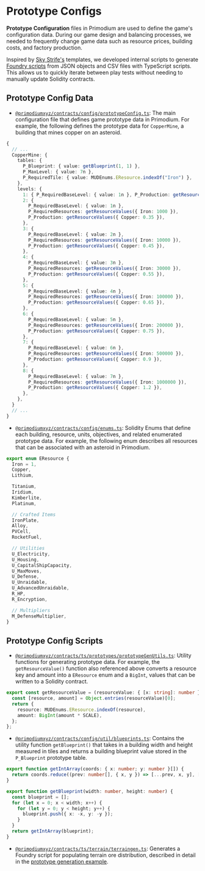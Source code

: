 # Prototype Configs

**Prototype Configuration** files in Primodium are used to define the game's configuration data. During our game design and balancing processes, we needed to frequently change game data such as resource prices, building costs, and factory production.

Inspired by [Sky Strife's](https://github.com/latticexyz/skystrife-public) templates, we developed internal scripts to generate [Foundry scripts](https://book.getfoundry.sh/tutorials/solidity-scripting) from JSON objects and CSV files with TypeScript scripts. This allows us to quickly iterate between play tests without needing to manually update Solidity contracts.

## Prototype Config Data

- [`@primodiumxyz/contracts/config/prototypeConfig.ts`](https://github.com/primodiumxyz/contracts/blob/main/config/prototypeConfig.ts): The main configuration file that defines game prototype data in Primodium. For example, the following defines the prototype data for `CopperMine`, a building that mines copper on an asteroid.

```ts filename="@primodiumxyz/contracts/config/prototypeConfig.ts#L419-L463" showLineNumbers
{
  // ...
  CopperMine: {
    tables: {
      P_Blueprint: { value: getBlueprint(1, 1) },
      P_MaxLevel: { value: 7n },
      P_RequiredTile: { value: MUDEnums.EResource.indexOf("Iron") },
    },
    levels: {
      1: { P_RequiredBaseLevel: { value: 1n }, P_Production: getResourceValues({ Copper: 0.25 }) },
      2: {
        P_RequiredBaseLevel: { value: 1n },
        P_RequiredResources: getResourceValues({ Iron: 1000 }),
        P_Production: getResourceValues({ Copper: 0.35 }),
      },
      3: {
        P_RequiredBaseLevel: { value: 2n },
        P_RequiredResources: getResourceValues({ Iron: 10000 }),
        P_Production: getResourceValues({ Copper: 0.45 }),
      },
      4: {
        P_RequiredBaseLevel: { value: 3n },
        P_RequiredResources: getResourceValues({ Iron: 30000 }),
        P_Production: getResourceValues({ Copper: 0.55 }),
      },
      5: {
        P_RequiredBaseLevel: { value: 4n },
        P_RequiredResources: getResourceValues({ Iron: 100000 }),
        P_Production: getResourceValues({ Copper: 0.65 }),
      },
      6: {
        P_RequiredBaseLevel: { value: 5n },
        P_RequiredResources: getResourceValues({ Iron: 200000 }),
        P_Production: getResourceValues({ Copper: 0.75 }),
      },
      7: {
        P_RequiredBaseLevel: { value: 6n },
        P_RequiredResources: getResourceValues({ Iron: 500000 }),
        P_Production: getResourceValues({ Copper: 0.9 }),
      },
      8: {
        P_RequiredBaseLevel: { value: 7n },
        P_RequiredResources: getResourceValues({ Iron: 1000000 }),
        P_Production: getResourceValues({ Copper: 1.2 }),
      },
    },
  }
  // ...
}
```

- [`@primodiumxyz/contracts/config/enums.ts`](https://github.com/primodiumxyz/contracts/blob/main/config/enums.ts): Solidity Enums that define each building, resource, units, objectives, and related enumerated prototype data. For example, the following enum describes all resources that can be associated with an asteroid in Primodium.

```ts filename="@primodiumxyz/contracts/config/enums.ts#L34-L63" showLineNumbers
export enum EResource {
  Iron = 1,
  Copper,
  Lithium,

  Titanium,
  Iridium,
  Kimberlite,
  Platinum,

  // Crafted Items
  IronPlate,
  Alloy,
  PVCell,
  RocketFuel,

  // Utilities
  U_Electricity,
  U_Housing,
  U_CapitalShipCapacity,
  U_MaxMoves,
  U_Defense,
  U_Unraidable,
  U_AdvancedUnraidable,
  R_HP,
  R_Encryption,

  // Multipliers
  M_DefenseMultiplier,
}
```

## Prototype Config Scripts

- [`@primodiumxyz/contracts/ts/prototypes/prototypeGenUtils.ts`](https://github.com/primodiumxyz/contracts/blob/main/ts/prototypes/prototypeGenUtils.ts): Utility functions for generating prototype data. For example, the `getResourceValue()` function also referenced above converts a resource key and amount into a `EResource` enum and a `BigInt`, values that can be written to a Solidity contract.

```ts filename="@primodiumxyz/contracts/ts/prototypes/prototypeGenUtils.ts#L91-L97" showLineNumbers
export const getResourceValue = (resourceValue: { [x: string]: number }) => {
  const [resource, amount] = Object.entries(resourceValue)[0];
  return {
    resource: MUDEnums.EResource.indexOf(resource),
    amount: BigInt(amount * SCALE),
  };
};
```

- [`@primodiumxyz/contracts/config/util/blueprints.ts`](https://github.com/primodiumxyz/contracts/blob/main/config/util/blueprints.ts): Contains the utility function `getBlueprint()` that takes in a building width and height measured in tiles and returns a building blueprint value stored in the `P_Blueprint` prototype table.

```ts filename="@primodiumxyz/contracts/config/util/blueprints.ts" showLineNumbers
export function getIntArray(coords: { x: number; y: number }[]) {
  return coords.reduce((prev: number[], { x, y }) => [...prev, x, y], []);
}

export function getBlueprint(width: number, height: number) {
  const blueprint = [];
  for (let x = 0; x < width; x++) {
    for (let y = 0; y < height; y++) {
      blueprint.push({ x: -x, y: -y });
    }
  }
  return getIntArray(blueprint);
}
```

- [`@primodiumxyz/contracts/ts/terrain/terraingen.ts`](https://github.com/primodiumxyz/contracts/blob/main/ts/terrain/terraingen.ts): Generates a Foundry script for populating terrain ore distribution, described in detail in the [prototype generation example](./generation.mdx).
